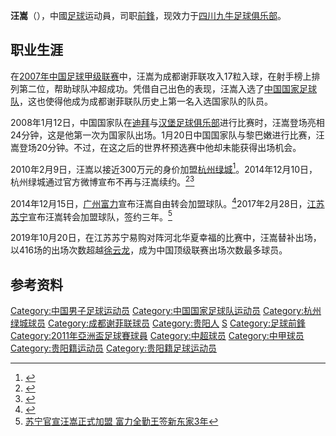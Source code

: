 {{noteta|G1=足球}}{{Football player infobox
| playername = 汪嵩 
| image = Wang Song.jpg
| fullname = 汪嵩
| height = {{height|m=1.77}}
| nickname = 
| dateofbirth = {{birth date and age|1983|10|12}}
| cityofbirth = [[贵州省|贵州省]][[贵阳市|贵阳市]] 
| countryofbirth = {{CHN}}
| currentclub = [[江苏苏宁足球俱乐部|江苏苏宁]]
| clubnumber = 33
| position = 前锋/前腰
| youthyears = 
| youthclubs = 
| years1 = 2001–2005 | years2 = 2006–2009 | years3 =2010–2014 | years4 =2015–2016 | years5 =2017–2019 |years6 = 2020–
| clubs1 = [[四川冠城|四川冠城]] | clubs2 = [[成都谢菲联|成都谢菲联]] | clubs3 =[[杭州绿城|杭州绿城]] | clubs4 =[[广州富力|广州富力]] | clubs5 =[[江苏苏宁足球俱乐部|江苏苏宁]] | clubs6=[[四川九牛足球俱乐部|四川九牛]]
| caps1 = 93 | goals1 = 13 | caps2 = 105 | goals2 = 30  | caps3 = 142 | goals3 = 26 | caps4 = 60 | goals4 = 3| caps5 = 62 | goals5 = 7 |caps6= 14 |goals6= 1 
| nationalyears1= 2008–2011
| nationalteam1= {{fb|CHN}}
| nationalcaps1= 9 | nationalgoals1 = 0
| pcupdate = 2019年11月27日
| ntupdate = 2015年10月31日
}}
'''汪嵩'''（{{bd|1983年|10月12日|catIdx=W汪}}），中國[[足球|足球]]运动員，司职[[前锋_(足球)|前鋒]]，现效力于[[四川九牛足球俱乐部|四川九牛足球俱乐部]]。

==职业生涯==
在[[2007年中国足球甲级联赛|2007年中国足球甲级联赛]]中，汪嵩为成都谢菲联攻入17粒入球，在射手榜上排列第二位，帮助球队冲超成功。凭借自己出色的表现，汪嵩入选了[[中国国家足球队|中国国家足球队]]，这也使得他成为成都谢菲联队历史上第一名入选国家队的队员。

2008年1月12日，中国国家队在[[迪拜|迪拜]]与[[汉堡足球俱乐部|汉堡足球俱乐部]]进行比赛时，汪嵩登场亮相24分钟，这是他第一次为国家队出场。1月20日中国国家队与黎巴嫩进行比赛，汪嵩登场20分钟。不过，在这之后的世界杯预选赛中他却未能获得出场机会。

2010年2月9日，汪嵩以接近300万元的身价加盟[[杭州绿城|杭州绿城]]<ref>{{Cite web |url=http://sports.sina.com.cn/j/2010-02-10/09294833683.shtml |title=国内转会终现重磅首单 汪嵩近300万正式加盟绿城 |access-date=2010-02-12 |archive-date=2018-05-08 |archive-url=https://web.archive.org/web/20180508121720/http://sports.sina.com.cn/j/2010-02-10/09294833683.shtml |dead-url=no }}</ref>。2014年12月10日，杭州绿城通过官方微博宣布不再与汪嵩续约。<ref>{{cite web |url=http://weibo.com/1983327567/BAakGdium?from=page_1006061983327567_profile&wvr=6&mod=weibotime#_rnd1418273006194 |title=杭州绿城的微博 |date=2014年12月10日 |website=新浪微博 }}</ref><ref>{{cite web |url=http://t.qq.com/p/t/431617009061288 |title=杭州绿城的微博 |date=2014年12月10日 |website=腾讯微博 |access-date=2014年12月11日 |archive-date=2014年12月11日 |archive-url=https://web.archive.org/web/20141211065222/http://t.qq.com/p/t/431617009061288 |dead-url=no }}</ref>

2014年12月15日，[[广州富力|广州富力]]宣布汪嵩自由转会加盟球队。<ref>{{Cite web |url=http://sports.sina.com.cn/j/2014-12-15/17187448526.shtml |title=广州富力官方宣布汪嵩正式加盟球队 |access-date=2014-12-15 |archive-date=2016-03-03 |archive-url=https://web.archive.org/web/20160303231951/http://sports.sina.com.cn/j/2014-12-15/17187448526.shtml |dead-url=no }}</ref>2017年2月28日，[[江苏苏宁足球俱乐部|江苏苏宁]]宣布汪嵩转会加盟球队，签约三年。<ref>[http://sports.sohu.com/20170228/n481961013.shtml 苏宁官宣汪嵩正式加盟 富力全勤王签新东家3年]</ref>

2019年10月20日，在江苏苏宁易购对阵河北华夏幸福的比赛中，汪嵩替补出场，以416场的出场次数超越[[徐云龙|徐云龙]]，成为中国顶级联赛出场次数最多球员。

==参考资料==
{{reflist}}
{{2011年亞洲杯足球賽中國參賽名單}}

{{2009年成都谢菲联名单}}
{{2010年中超分类名单杭州}}
{{2011年中超分类名单杭州}}
{{2012年中超分类名单杭州}}
{{2013年中超分类名单杭州}}
{{2014年中超分类名单杭州}}
{{2015年中超分类名单广州富力}}
{{2016年中超分类名单广州富力}}
{{2017年中超分类名单江苏}}
{{2018年中超分类名单江苏}}
{{2019年中超分类名单江苏}}


{{DEFAULTSORT:Wang, Song}}
[[Category:中国男子足球运动员|Category:中国男子足球运动员]]
[[Category:中国国家足球队运动员|Category:中国国家足球队运动员]]
[[Category:杭州绿城球员|Category:杭州绿城球员]]
[[Category:成都谢菲联球员|Category:成都谢菲联球员]]
[[Category:贵阳人|Category:贵阳人]]
[[Category:汪姓|S]]
[[Category:足球前鋒|Category:足球前鋒]]
[[Category:2011年亞洲盃足球賽球員|Category:2011年亞洲盃足球賽球員]]
[[Category:中超球员|Category:中超球员]]
[[Category:中甲球员|Category:中甲球员]]
[[Category:贵阳籍运动员|Category:贵阳籍运动员]]
[[Category:贵阳籍足球运动员|Category:贵阳籍足球运动员]]